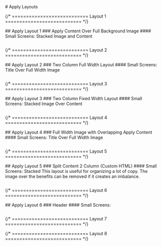 

<main class="page-main">

<div class="page-title">
	# Apply Layouts
</div>

{/* =========================== Layout 1 =========================== */}
<div class="intro-wrap">
  ## Apply Layout 1
  ### Apply Content Over Full Background Image
  #### Small Screens: Stacked Image and Content
	
</div>

<ApplyOne />

```scss:title=styles.scss


```

{/* =========================== Layout 2 =========================== */}


<div class="intro-wrap">
  ## Apply Layout 2
  ### Two Column Full Width Layout
  #### Small Screens: Title Over Full Width Image
	
</div>

<ApplyTwo />

```scss:title=styles.scss


```

{/* =========================== Layout 3 =========================== */}

<div class="intro-wrap">
  ## Apply Layout 3 
  ### Two Column Fixed Width Layout
  #### Small Screens: Stacked Image Over Content
	
</div>

<ApplyThree />

```scss:title=styles.scss


```

{/* =========================== Layout 4 =========================== */}

<div class="intro-wrap">
  ## Apply Layout 4
  ### Full Width Image with Overlapping Apply Content
  #### Small Screens: Title Over Full Width Image
	
</div>

<ApplyFour />

```scss:title=styles.scss


```

{/* =========================== Layout 5 =========================== */}

<div class="intro-wrap">
  ## Apply Layout 5
  ### Split Content 2 Column (Custom HTML)
  #### Small Screens: Stacked
  This layout is useful for organizing a lot of copy. The image over the benefits can be removed if it creates an imbalance.
	
</div>

<ApplyFive />

```scss:title=styles.scss


```

{/* =========================== Layout 6 =========================== */}

<div class="intro-wrap">
  ## Apply Layout 6
  ### Header
  #### Small Screens: 
	
</div>

<ApplySix />

```scss:title=styles.scss


```

{/* =========================== Layout 7 =========================== */}

{/* =========================== Layout 8 =========================== */}

</main>
